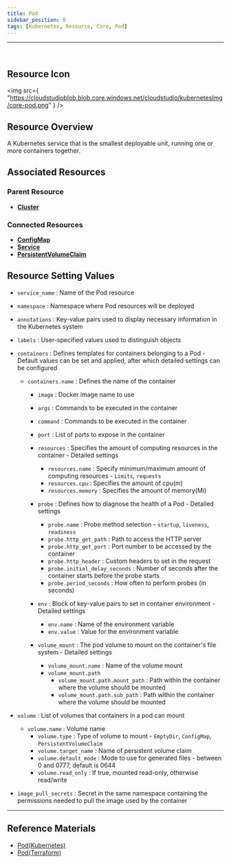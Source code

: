 ```yaml
---
title: Pod
sidebar_position: 0
tags: [Kubernetes, Resource, Core, Pod]
---
```



<hr />
<br />


## Resource Icon

<img
    src={
        "https://cloudstudioblob.blob.core.windows.net/cloudstudio/kubernetesImg/core-pod.png"
    }
/>

## Resource Overview

A Kubernetes service that is the smallest deployable unit, running one or more containers together.

## Associated Resources

### Parent Resource

-   [**Cluster**](https://docs.cstudio.app/en/docs/resource/kubernetes/Base/Cluster)


### Connected Resources

-   [**ConfigMap**](https://docs.cstudio.app/en/docs/resource/kubernetes/Core/ConfigMap)
-   [**Service**](https://docs.cstudio.app/en/docs/resource/kubernetes/Core/Service)
-   [**PersistentVolumeClaim**](https://docs.cstudio.app/en/docs/resource/kubernetes/Core/PersistentVolumeClaim)



## Resource Setting Values

-   `service_name` : Name of the Pod resource
-   `namespace` : Namespace where Pod resources will be deployed
-   `annotations` : Key-value pairs used to display necessary information in the Kubernetes system
-   `labels` : User-specified values used to distinguish objects
-   `containers` : Defines templates for containers belonging to a Pod - Default values can be set and applied, after which detailed settings can be configured
    -   `containers.name` : Defines the name of the container
        -   `image` : Docker image name to use
        -   `args` : Commands to be executed in the container
        -   `command` : Commands to be executed in the container
        -   `port` : List of ports to expose in the container

        -   `resources` : Specifies the amount of computing resources in the container - Detailed settings
            -   `resources.name` : Specify minimum/maximum amount of computing resources - `Limits`, `requests`
            -   `resources.cpu` : Specifies the amount of cpu(m)
            -   `resources.memory` : Specifies the amount of memory(Mi)

        -   `probe` : Defines how to diagnose the health of a Pod - Detailed settings
            -   `probe.name` : Probe method selection - `startup`, `liveness`, `readiness`
            -   `probe.http_get_path` : Path to access the HTTP server
            -   `probe.http_get_port` : Port number to be accessed by the container
            -   `probe.http_header` : Custom headers to set in the request
            -   `probe.initial_delay_seconds` : Number of seconds after the container starts before the probe starts
            -   `probe.period_seconds` : How often to perform probes (in seconds)

        -   `env` : Block of key-value pairs to set in container environment - Detailed settings
            -   `env.name` : Name of the environment variable
            -   `env.value` : Value for the environment variable

        -   `volume_mount` : The pod volume to mount on the container's file system - Detailed settings
            -   `volume_mount.name` : Name of the volume mount
            -   `volume_mount.path` 
                -   `volume_mount.path.mount_path` : Path within the container where the volume should be mounted
                -   `volume_mount.path.sub_path` : Path within the container where the volume should be mounted
            
-   `volume` : List of volumes that containers in a pod can mount
    -   `volume.name` : Volume name
        -   `volume.type` : Type of volume to mount - `EmptyDir`, `ConfigMap`, `PersistentVolumeClaim`
        -   `volume.target_name` : Name of persistent volume claim
        -   `volume.default_mode` : Mode to use for generated files - between 0 and 0777, default is 0644
        -   `volume.read_only` : If true, mounted read-only, otherwise read/write

-   `image_pull_secrets` : Secret in the same namespace containing the permissions needed to pull the image used by the container

---

## Reference Materials

-   [Pod(Kubernetes)](https://kubernetes.io/docs/concepts/workloads/pods/)
-   [Pod(Terraform)](https://registry.terraform.io/providers/hashicorp/kubernetes/latest/docs/resources/pod)
